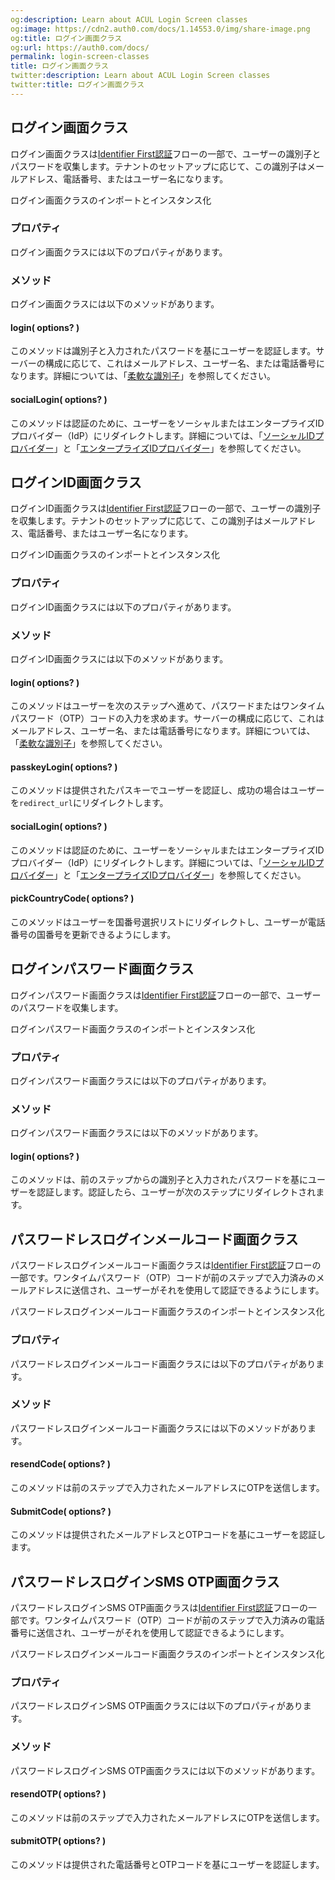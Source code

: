 ```yaml
---
og:description: Learn about ACUL Login Screen classes
og:image: https://cdn2.auth0.com/docs/1.14553.0/img/share-image.png
og:title: ログイン画面クラス
og:url: https://auth0.com/docs/
permalink: login-screen-classes
title: ログイン画面クラス
twitter:description: Learn about ACUL Login Screen classes
twitter:title: ログイン画面クラス
---
```


## ログイン画面クラス



ログイン画面クラスは[Identifier First認証](https://auth0.com/docs/authenticate/login/auth0-universal-login/identifier-first)フローの一部で、ユーザーの識別子とパスワードを収集します。テナントのセットアップに応じて、この識別子はメールアドレス、電話番号、またはユーザー名になります。



ログイン画面クラスのインポートとインスタンス化



### **プロパティ**

ログイン画面クラスには以下のプロパティがあります。



### **メソッド**

ログイン画面クラスには以下のメソッドがあります。

#### login( options? )

このメソッドは識別子と入力されたパスワードを基にユーザーを認証します。サーバーの構成に応じて、これはメールアドレス、ユーザー名、または電話番号になります。詳細については、「[柔軟な識別子](https://auth0.com/docs/authenticate/database-connections/flexible-identifiers-and-attributes)」を参照してください。





#### socialLogin( options? )

このメソッドは認証のために、ユーザーをソーシャルまたはエンタープライズIDプロバイダー（IdP）にリダイレクトします。詳細については、「[ソーシャルIDプロバイダー](https://auth0.com/docs/authenticate/identity-providers/social-identity-providers)」と「[エンタープライズIDプロバイダー](https://auth0.com/docs/authenticate/identity-providers/enterprise-identity-providers)」を参照してください。







## ログインID画面クラス



ログインID画面クラスは[Identifier First認証](https://auth0.com/docs/authenticate/login/auth0-universal-login/identifier-first)フローの一部で、ユーザーの識別子を収集します。テナントのセットアップに応じて、この識別子はメールアドレス、電話番号、またはユーザー名になります。



ログインID画面クラスのインポートとインスタンス化



### **プロパティ**

ログインID画面クラスには以下のプロパティがあります。



### **メソッド**

ログインID画面クラスには以下のメソッドがあります。

#### login( options? )

このメソッドはユーザーを次のステップへ進めて、パスワードまたはワンタイムパスワード（OTP）コードの入力を求めます。サーバーの構成に応じて、これはメールアドレス、ユーザー名、または電話番号になります。詳細については、「[柔軟な識別子](https://auth0.com/docs/authenticate/database-connections/flexible-identifiers-and-attributes)」を参照してください。





#### passkeyLogin( options? )

このメソッドは提供されたパスキーでユーザーを認証し、成功の場合はユーザーを`redirect_url`にリダイレクトします。



#### socialLogin( options? )

このメソッドは認証のために、ユーザーをソーシャルまたはエンタープライズIDプロバイダー（IdP）にリダイレクトします。詳細については、「[ソーシャルIDプロバイダー](https://auth0.com/docs/authenticate/identity-providers/social-identity-providers)」と「[エンタープライズIDプロバイダー](https://auth0.com/docs/authenticate/identity-providers/enterprise-identity-providers)」を参照してください。





#### pickCountryCode( options? )

このメソッドはユーザーを国番号選択リストにリダイレクトし、ユーザーが電話番号の国番号を更新できるようにします。





## ログインパスワード画面クラス



ログインパスワード画面クラスは[Identifier First認証](https://auth0.com/docs/authenticate/login/auth0-universal-login/identifier-first)フローの一部で、ユーザーのパスワードを収集します。





ログインパスワード画面クラスのインポートとインスタンス化



### **プロパティ**

ログインパスワード画面クラスには以下のプロパティがあります。



### **メソッド**

ログインパスワード画面クラスには以下のメソッドがあります。

#### login( options? )

このメソッドは、前のステップからの識別子と入力されたパスワードを基にユーザーを認証します。認証したら、ユーザーが次のステップにリダイレクトされます。





## パスワードレスログインメールコード画面クラス

パスワードレスログインメールコード画面クラスは[Identifier First認証](https://auth0.com/docs/authenticate/login/auth0-universal-login/identifier-first)フローの一部です。ワンタイムパスワード（OTP）コードが前のステップで入力済みのメールアドレスに送信され、ユーザーがそれを使用して認証できるようにします。



パスワードレスログインメールコード画面クラスのインポートとインスタンス化



### **プロパティ**

パスワードレスログインメールコード画面クラスには以下のプロパティがあります。



### **メソッド**

パスワードレスログインメールコード画面クラスには以下のメソッドがあります。

#### resendCode( options? )

このメソッドは前のステップで入力されたメールアドレスにOTPを送信します。





#### SubmitCode( options? )

このメソッドは提供されたメールアドレスとOTPコードを基にユーザーを認証します。





## パスワードレスログインSMS OTP画面クラス

パスワードレスログインSMS OTP画面クラスは[Identifier First認証](https://auth0.com/docs/authenticate/login/auth0-universal-login/identifier-first)フローの一部です。ワンタイムパスワード（OTP）コードが前のステップで入力済みの電話番号に送信され、ユーザーがそれを使用して認証できるようにします。



パスワードレスログインメールコード画面クラスのインポートとインスタンス化



### **プロパティ**

パスワードレスログインSMS OTP画面クラスには以下のプロパティがあります。



### **メソッド**

パスワードレスログインSMS OTP画面クラスには以下のメソッドがあります。

#### resendOTP( options? )

このメソッドは前のステップで入力されたメールアドレスにOTPを送信します。





#### submitOTP( options? )

このメソッドは提供された電話番号とOTPコードを基にユーザーを認証します。